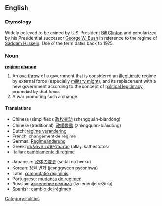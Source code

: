 ==English==

===Etymology===
Widely believed to be coined by U.S. President [[w:Bill Clinton|Bill Clinton]] and popularized by his Presidential successor [[w:George W. Bush|George W. Bush]] in reference to the regime of [[w:Saddam Hussein|Saddam Hussein]]. Use of the term dates back to 1925.

===Noun===

{{wikipedia}}
'''[[regime]] [[change]]'''

# An [[overthrow]] of a government that is considered an [[illegitimate]] regime by external force (especially [[military might]]), and its replacement with a new government according to the concept of [[political legitimacy]] promoted by that force.
# A war promoting such a change.

====Translations====
{{trans-top|overthrow of a government}}
*Chinese (simplified): [[政权变动]] (zhèngquán-biàndòng)
*Chinese (traditional): [[政權變動]] (zhèngquán-biàndòng)
*Dutch: [[regime verandering]]
*French: [[changement de régime]] {{m}}
*German: [[Regimeänderung]] {{f}}
*Greek: [[αλλαγή καθεστώτος]] (allayí kathestótos) {{f}}
*Italian: [[cambiamento di regime]] {{m}}
{{trans-mid}}
*Japanese: [[政体の変更]] (seitái no henkō)
*Korean: [[정권 변화]] (jeonggweon pyeonhwa)
*Latin: [[commutatio regiminis]] <!-- commutationis regiminis ''genitive'', commutationes regiminium ''nominative plural'' ... BELONGS ON THE RESPECTIVE PAGE -->
*Portuguese: [[mudança do regimen]] {{f}}
*Russian: [[изменение режима]] (izmenénije režíma) {{n}}
*Spanish: [[cambio del régimen]] {{m}}
{{trans-bottom}}

[[Category:Politics]]